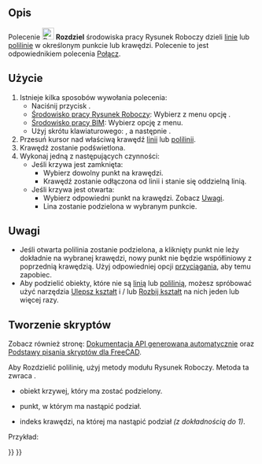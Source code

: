 <languages/>

{{Docnav/pl
|[[Draft_Join/pl|Połącz]]
|[[Draft_Upgrade/pl|Ulepsz kształt]]
|[[Draft_Workbench/pl|środowisko pracy Rysunek Roboczy]]
|IconL=Draft_Join.svg
|IconR=Draft_Upgrade.svg
|IconC=Workbench_Draft.svg
}}

{{GuiCommand/pl
|Name=Draft Split
|Name/pl=Rysunek Roboczy: Rozdziel
|MenuLocation=Modyfikacja → Rozdziel
|Workbenches=[[Draft_Workbench/pl|Rysunek Roboczy]], [[BIM_Workbench/pl|BIM]]
|Shortcut={{KEY|S}} {{KEY|P}}
|Version=0.18
|SeeAlso=[[Draft_Join/pl|Połącz]]
}}

<span id="Description"></span>
==Opis==

Polecenie [[Image:Draft_Split.svg|24px]] '''Rozdziel''' środowiska pracy Rysunek Roboczy dzieli [[Draft_Line/pl|linie]] lub [[Draft_Wire/pl|polilinie]] w określonym punkcie lub krawędzi. Polecenie to jest odpowiednikiem polecenia [[Draft_Join/pl|Połącz]].

<span id="Usage"></span>
==Użycie==

# Istnieje kilka sposobów wywołania polecenia:
#* Naciśnij przycisk {{Button|[[Image:Draft_Split.svg|16px]] '''Rozdziel'''}}.
#* [[Draft_Workbench/pl|Środowisko pracy Rysunek Roboczy]]: Wybierz z menu opcję {{MenuCommand|Modyfikacja → [[Image:Draft_Split.svg|16px]] Rozdziel}}.
#* [[BIM_Workbench/pl|Środowisko pracy BIM]]: Wybierz opcję {{MenuCommand|Modyfikacja → [[Image:Draft_Split.svg|16px]] Rozdziel}} z menu.
#* Użyj skrótu klawiaturowego: {{KEY|S}}, a następnie {{KEY|P}}.
# Przesuń kursor nad właściwą krawędź [[Draft_Line/pl|linii]] lub [[Draft_Wire/pl|polilinii]].
# Krawędź zostanie podświetlona.
# Wykonaj jedną z następujących czynności:
#* Jeśli krzywa jest zamknięta:
#** Wybierz dowolny punkt na krawędzi.
#** Krawędź zostanie odłączona od linii i stanie się oddzielną linią.
#* Jeśli krzywa jest otwarta:
#** Wybierz odpowiedni punkt na krawędzi. Zobacz [[#Uwagi|Uwagi]].
#** Lina zostanie podzielona w wybranym punkcie.

<span id="Notes"></span>
==Uwagi==

* Jeśli otwarta polilinia zostanie podzielona, a kliknięty punkt nie leży dokładnie na wybranej krawędzi, nowy punkt nie będzie współliniowy z poprzednią krawędzią. Użyj odpowiedniej opcji [[Draft_Snap/pl|przyciągania]], aby temu zapobiec.
* Aby podzielić obiekty, które nie są [[Draft_Line/pl|linią]] lub [[Draft_Wire/pl|polilinią]], możesz spróbować użyć narzędzia [[Draft_Upgrade/pl|Ulepsz kształt]] i / lub [[Draft_Downgrade/pl|Rozbij kształt]] na nich jeden lub więcej razy.

<span id="Scripting"></span>
==Tworzenie skryptów==

Zobacz również stronę: [https://freecad.github.io/SourceDoc/ Dokumentacja API generowana automatycznie] oraz [[FreeCAD_Scripting_Basics/pl|Podstawy pisania skryptów dla FreeCAD]].

Aby Rozdzielić polilinię, użyj metody {{incode|split}} modułu Rysunek Roboczy. Metoda ta zwraca {{incode|Brak}}.

{{Code|code=
split(wire, newPoint, edgeIndex)
}}

* {{incode|wire}} obiekt krzywej, który ma zostać podzielony.
* {{incode|newPoint}} punkt, w którym ma nastąpić podział.
* {{incode|edgeIndex}} indeks krawędzi, na której ma nastąpić podział ''(z dokładnością do 1)''.

Przykład:

{{Code|code=
import FreeCAD as App
import Draft

doc = App.newDocument()

p1 = App.Vector(0, 0, 0)
p2 = App.Vector(500, 0, 0)
p3 = App.Vector(250, 0, 0)

wire = Draft.make_wire([p1, p2])

Draft.split(wire, p3, 1)
doc.recompute()
}}


{{Docnav/pl
|[[Draft_Join/pl|Połącz]]
|[[Draft_Upgrade/pl|Ulepsz kształt]]
|[[Draft_Workbench/pl|środowisko pracy Rysunek Roboczy]]
|IconL=Draft_Join.svg
|IconR=Draft_Upgrade.svg
|IconC=Workbench_Draft.svg
}}

{{Draft Tools navi{{#translation:}}}}
{{Userdocnavi{{#translation:}}}}